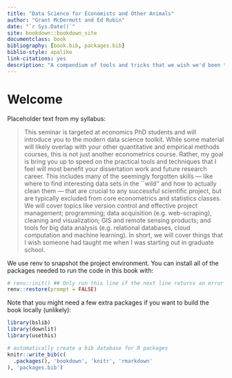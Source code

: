 ```yaml
--- 
title: "Data Science for Economists and Other Animals"
author: "Grant McDermott and Ed Rubin"
date: "`r Sys.Date()`"
site: bookdown::bookdown_site
documentclass: book
bibliography: [book.bib, packages.bib]
biblio-style: apalike
link-citations: yes
description: "A compendium of tools and tricks that we wish we'd been taught in grad school."
---
```


# Welcome {.unnumbered}

Placeholder text from my syllabus:

> This seminar is targeted at economics PhD students and will introduce you to the modern data science toolkit. While some material will likely overlap with your other quantitative and empirical methods courses, this is not just another econometrics course. Rather, my goal is bring you up to speed on the practical tools and techniques that I feel will most benefit your dissertation work and future research career. This includes many of the seemingly forgotten skills --- like where to find interesting data sets in the ``wild'' and how to actually clean them --- that are crucial to any successful scientific project, but are typically excluded from core econometrics and statistics classes. We will cover topics like version control and effective project management; programming; data acquisition (e.g. web-scraping), cleaning and visualization; GIS and remote sensing products; and tools for big data analysis (e.g. relational databases, cloud computation and machine learning). In short, we will cover things that I wish someone had taught me when I was starting out in graduate school.

We use renv to snapshot the project environment. You can install all of the 
packages needed to run the code in this book with:

```r
# renv::init() ## Only run this line if the next line returns an error
renv::restore(prompt = FALSE)
```

Note that you might need a few extra packages if you want to build the book locally (unlikely):

```r
library(bslib)
library(downlit)
library(usethis)
```


```r
# automatically create a bib database for R packages
knitr::write_bib(c(
  .packages(), 'bookdown', 'knitr', 'rmarkdown'
), 'packages.bib')
```
